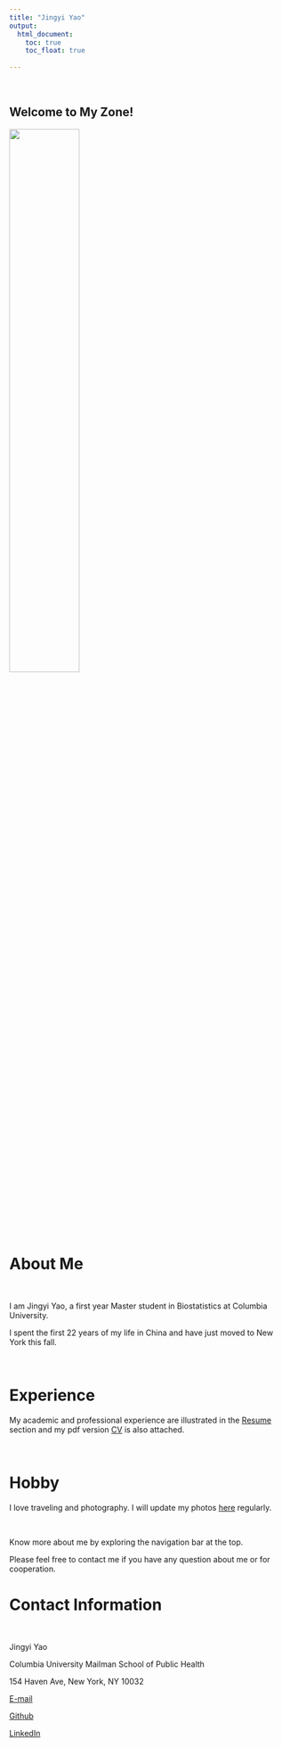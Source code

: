 ```yaml
---
title: "Jingyi Yao"
output: 
  html_document:
    toc: true
    toc_float: true
    
---
```


\ \par

## Welcome to My Zone!
<img src="images/profile.jpg" style="width:50%" >

\ \par

# About Me
\ \par
   I am Jingyi Yao, a first year Master student in Biostatistics at Columbia University.
   
   I spent the first 22 years of my life in China and have just moved to New York this fall.
   
\ \par
# Experience
   My academic and professional experience are illustrated in the [Resume](Resume.html) section and my pdf version [CV](./document/Jingyi Yao resume.pdf) is also attached.
   
\ \par
# Hobby
   I love traveling and photography. I will update my photos [here](Photos.html) regularly.

\ \par
   Know more about me by exploring the navigation bar at the top.

  Please feel free to contact me if you have any question about me or for cooperation.
  

# Contact Information
\ \par
Jingyi Yao

Columbia University Mailman School of Public Health

154 Haven Ave, New York, NY 10032

[E-mail](mailto:<jy3269@cumc.columbia.edu>) 

[Github](http://github.com/Doris-QiQi/)  

[LinkedIn](https://www.linkedin.com/in/doris-y-94b8161aa/)   
 
   







